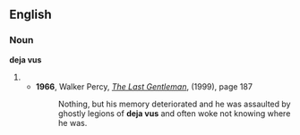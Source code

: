 ==English==
===Noun===
'''deja vus'''
# {{plural of|[[deja vu]]}}
#*'''1966''', Walker Percy, ''[http://books.google.com/books?id=rd3beS3Nr0IC&pg=PA187&dq=%22deja+vus%22&ei=RnpeR7XTE5GyiQGby_jPBw&sig=Uz0oJ6B2RRTqBbKoyR1a0sotwLI The Last Gentleman]'', (1999), page 187
#*:Nothing, but his memory deteriorated and he was assaulted by ghostly legions of '''deja vus''' and often woke not knowing where he was.
